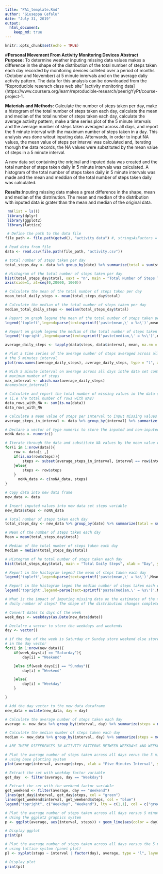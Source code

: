 ```yaml
---
title: "PA1_template.Rmd"
author: "Giuseppa Cefalu"
date: "July 31, 2019"
output: 
  html_document:
    keep_md: true
---
```


```r
knitr::opts_chunk$set(echo = TRUE)
```

#**Personal Movement From Activity Monitoring Devices**                                                                                                                       **Abstract** 
 **Purpose:** To determine weather inputing missing data values makes a difference in   the shape of the distribution of the total number of steps taken each day recorded by  monitoring devices colleted over a period of months (October and November) at 5 minute  inrervals and on the average daliy activity pattern. The data for this analysis can be  downloaded from the "Reproducible reserach class web site" [activity monitoring data]
 (https://www.coursera.org/learn/reproducible-research/peer/gYyPt/course-project-1.
 
 **Materials and Methods:** Calculate the number of steps taken per day, make a         histogram of the total number of steps taken each day, calculate the mean and median   of the total number of steps taken each day, calculate the average activity pattern,   make a time series plot of the 5 minute intervals and the average number of steps      taken averaged across all days, and report the 5 minute interval with the maximum      number of steps taken in a day.  This analysis was done witout inputing data.          Afterwards, in order to input NA values, the mean value of steps per interval was      calculated and, iterating thorugh the data records, the NA values were substituted     by the mean value of steps in a 5 minute interval.
 
 A new data set containing the original and inputed data was created and the total      number of steps taken daily in 5 minute intervals was calculated. A histogram of the   total number of steps taken daily in 5 minute intervals was made and the mean and      meddian of the total number of steps taken daily was calculated.
 
 **Results:**Inputing missing data makes a great difference in the shape, mean and      median of the distrinution.  The mean and median of the distribution with inputed      data is grater than the mean and median of the original data.
 
 

```r
 rm(list = ls())
 library(dplyr)
 library(ggplot2)
 library(lattice)

 # Define the path to the data file
file_path <- file.path(getwd(), "activity data") #, stringsAsFactors = FALSE))

# Read data from file
data <- read.csv(file.path(file_path, "activity.csv"))

# total number of steps taken per day
total_steps_day <- data %>% group_by(date) %>% summarize(total = sum(steps, na.rm = TRUE))

# Histogram of the total number of steps taken per day
hist(total_steps_day$total, xaxt = "n", main = "Total Number of Steps Taken per Day", xlab = "Total daily steps", col = "magenta")
axis(side=1, at=seq(0,20000, 1000))

# Calculate the mean of the total number of steps taken per day
mean_total_daily_steps <- mean(total_steps_day$total)

# Calculate the median of the total number of steps taken per day
median_total_daily_steps <- median(total_steps_day$total)

# Report on graph legend the mean of the total number of steps taken per day
legend('topleft',legend=parse(text=sprintf('paste(mean,\' = %s\')',mean_total_daily_steps)),bty='n', cex = 0.70);

# Report on graph legend the median of the total number of steps taken per day
legend('topright',legend=parse(text=sprintf('paste(median,\' = %s\')',median_total_daily_steps)),bty='n', cex = 0.70) 

average_daily_steps <- tapply(data$steps, data$interval, mean, na.rm = TRUE)

# Plot a time series of the average number of steps averaged across all days versus
# the 5 minutes interval
plot(row.names(average_daily_steps), average_daily_steps, type = "l", xlab = "5 minutes interval", ylab = "Average Across all Days", main = "Average Number of Steps Taken", col = "blue")

# Wich 5 minute interval on average across all days inthe data set contains the 
# maximum number of steps
max_interval <- which.max(average_daily_steps)
#names(max_interval)

# Calculate and report the total number of missing values in the data set
# (i.e The total number of rows with NAs)
data_rows_with_NA <- sum(is.na(data))
data_rows_with_NA

# Calculate a mean value of steps per interval to input missing values
average_steps_in_interval <- data %>% group_by(interval) %>% summarize(total = mean(steps, na.rm = TRUE))

# Declare a vector of type numeric to store the inputed and non-inputed number of steps
noNA_data <- numeric()

# Iterate through the data and substitute NA values by the mean value of steps on a 5 minute interval
for(i in 1:nrow(data)){
	row <- data[i ,]
	if(is.na(row$steps)){
		steps <- subset(average_steps_in_interval, interval == row$interval)$total
	}else{
		steps <- row$steps
	}
      noNA_data <- c(noNA_data, steps)
}

# Copy data into new data frame
new_data <- data

# Insert inputed values into new data set steps variable
new_data$steps <- noNA_data

# Total number of steps taken each day
total_steps_day <- new_data %>% group_by(date) %>% summarize(total = sum(steps, na.rm = TRUE))

# Mean of the number of steps taken each day
Mean = mean(total_steps_day$total)

# Median of the total number of steps taken each day
Median = median(total_steps_day$total)

# Histogram of he total number of steps taken each day
hist(total_steps_day$total, main = "Total Daily Steps", xlab = "Day", ylab = "Total", col = "magenta")

# Report in the histogram legend the mean of steps taken each day
legend('topleft',legend=parse(text=sprintf('paste(mean,\' = %s\')',Mean)),bty='n', cex = 0.70);

# Report in the histogram legen the median number of steps taken each day
legend('topright',legend=parse(text=sprintf('paste(median,\' = %s\')',Median)),bty='n', cex = 0.70) 

# What is the impact of imputing missing data on the estimates of the total 
# daily number of steps? The shape of the distribution changes completely

# Convert dates to days of the week
week_days <- weekdays(as.Date(new_data$date))

# Declalre a vector to store the weekdays and weekends
day <- vector()

# if the day of the week is Saturday or Sunday store weekend else store weekday
# in the day vector
for(i in 1:nrow(new_data)){
	if(week_days[i] == "Saturday"){
		day[i] = "Weekend"

	}else if(week_days[i] == "Sunday"){
		day[i] = "Weekend"

	}else{ 
		day[i] = "Weekday"
	}

}

# Add the day vector to the new_data dataframe
new_data = mutate(new_data, day = day)

# Calculate the average number of steps taken each day
average <- new_data %>% group_by(interval, day) %>% summarize(steps = mean(steps, na.rm = TRUE))

# Calculate the median number of steps taken each day
median <- new_data %>% group_by(interval, day) %>% summarize(steps = median(steps, na.rm = TRUE))

# ARE THERE DIFFERENCES IN ACTIVITY PATTERNS BETWEEN WEEKDAYS AND WEEKENDS

# Plot the average number of steps taken across all days verus the 5 minutes interval
# using base plotting system
plot(average$interval, average$steps, xlab = "Five Minutes Interval", ylab = "Average Number of Steps",type = 'n')

# Extract the set with weekday factor variable
get_day  <- filter(average, day == "Weekday")

# Extract the set with the weekend factor variable
get_weekend <- filter(average, day == "Weekend")
lines(get_day$interval, get_day$steps, col = "green")
lines(get_weekend$interval, get_weekend$steps, col = "blue")
legend("topright", c("Weekday", "Weekend"), lty = c(1,1), col = c("green", "blue"))

# Plot the average number of steps taken across all days versus 5 minute intervals
# Using the ggplot2 graphics system
p <- ggplot(average, aes(interval, steps)) + geom_line(aes(color = day))

# Display ggplot
print(p)

# Plot the average number of steps taken across all days versus the 5 minute intervals
# using lattice system (panel plot)
pl <- xyplot(steps ~ interval | factor(day), average, type = "l", layout = c(1,2))

# Display plot
print(pl)

```




